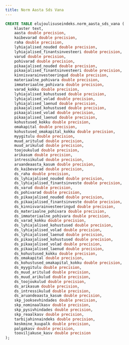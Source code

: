 ```yaml
---
title: Norm Aasta Sds Vana
---
```


```sql
CREATE TABLE elujoulisuseindeks.norm_aasta_sds_vana (
    klaster text,
    aasta double precision,
    kaibevarad double precision,
    raha double precision,
    lyhiajalised_nouded double precision,
    lyhiajalised_finantsinvesteeri double precision,
    varud double precision,
    pohivarad double precision,
    pikaajalised_nouded double precision,
    pikaajalised_finantsinvesteeri double precision,
    kinnisvarainvesteeringud double precision,
    materiaalne_pohivara double precision,
    immateriaalne_pohivara double precision,
    varad_kokku double precision,
    lyhiajalised_kohustused double precision,
    lyhiajalised_volad double precision,
    lyhiajalised_laenud double precision,
    pikaajalised_kohustused double precision,
    pikaajalised_volad double precision,
    pikaajalised_laenud double precision,
    kohustused_kokku double precision,
    omakapital double precision,
    kohustused_omakapital_kokku double precision,
    myygitulu double precision,
    muud_aritulud double precision,
    muud_arikulud double precision,
    toojoukulud double precision,
    arikasum double precision,
    intressikulud double precision,
    aruandeaasta_kasum double precision,
    ds_kaibevarad double precision,
    ds_raha double precision,
    ds_lyhiajalised_nouded double precision,
    ds_lyhiajalised_finantsinveste double precision,
    ds_varud double precision,
    ds_pohivarad double precision,
    ds_pikaajalised_nouded double precision,
    ds_pikaajalised_finantsinveste double precision,
    ds_kinnisvarainvesteeringud double precision,
    ds_materiaalne_pohivara double precision,
    ds_immateriaalne_pohivara double precision,
    ds_varad_kokku double precision,
    ds_lyhiajalised_kohustused double precision,
    ds_lyhiajalised_volad double precision,
    ds_lyhiajalised_laenud double precision,
    ds_pikaajalised_kohustused double precision,
    ds_pikaajalised_volad double precision,
    ds_pikaajalised_laenud double precision,
    ds_kohustused_kokku double precision,
    ds_omakapital double precision,
    ds_kohustused_omakapital_kokku double precision,
    ds_myygitulu double precision,
    ds_muud_aritulud double precision,
    ds_muud_arikulud double precision,
    ds_toojoukulud double precision,
    ds_arikasum double precision,
    ds_intressikulud double precision,
    ds_aruandeaasta_kasum double precision,
    skp_jooksevhindades double precision,
    skp_nominaalkasv double precision,
    skp_pysivhindades double precision,
    skp_reaalkasv double precision,
    tarbijahinnaindeks double precision,
    keskmine_kuupalk double precision,
    palgakasv double precision,
    tooviljakuse_kasv double precision
);
```